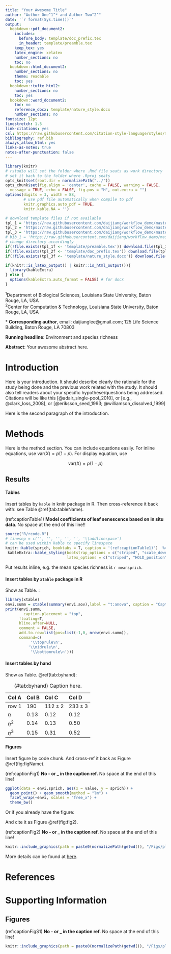 ```yaml
---
title: "Your Awesome Title"
author: "Author One^1^* and Author Two^2^"
date: '`r format(Sys.time())`'
output:
  bookdown::pdf_document2:
    includes:
      before_body: template/doc_prefix.tex
      in_header: template/preamble.tex
    keep_tex: yes
    latex_engine: xelatex
    number_sections: no
    toc: no
  bookdown::html_document2:
    number_sections: no
    theme: readable
    toc: yes
  bookdown::tufte_html2:
    number_sections: no
    toc: yes
  bookdown::word_document2:
    toc: no
    reference_docx: template/nature_style.docx
    number_sections: no
fontsize: 12pt
linestretch: 1.5
link-citations: yes
csl: https://raw.githubusercontent.com/citation-style-language/styles/master/ecology.csl
bibliography: ref.bib
always_allow_html: yes
links-as-notes: true
notes-after-punctuation: false
---
```


```r
library(knitr)
# rstudio will set the folder where .Rmd file seats as work directory
# set it back to the folder where .Rproj seats
opts_knit$set(root.dir = normalizePath("../")) 
opts_chunk$set(fig.align = 'center', cache = FALSE, warning = FALSE,
  message = TRUE, echo = FALSE, fig.pos = "H", out.extra = "")
options(digits = 3, width = 88,
        # use pdf file automatically when compile to pdf
        knitr.graphics.auto_pdf = TRUE, 
        knitr.kable.NA = '')

# download template files if not available
tpl_1 = 'https://raw.githubusercontent.com/daijiang/workflow_demo/master/Doc/template/preamble.tex'
tpl_2 = 'https://raw.githubusercontent.com/daijiang/workflow_demo/master/Doc/template/doc_prefix.tex'
tpl_3 = 'https://raw.githubusercontent.com/daijiang/workflow_demo/master/Doc/template/nature_style.docx'
# bib_1 = 'https://raw.githubusercontent.com/daijiang/workflow_demo/master/template/ref.bib'
# change directory accordingly
if(!file.exists(tpl_1f <- 'template/preamble.tex')) download.file(tpl_1, tpl_1f)
if(!file.exists(tpl_2f <- 'template/doc_prefix.tex')) download.file(tpl_2, tpl_2f)
if(!file.exists(tpl_3f <- 'template/nature_style.docx')) download.file(tpl_3, tpl_3f)

if(knitr::is_latex_output() | knitr::is_html_output()){
  library(kableExtra)
} else {
  options(kableExtra.auto_format = FALSE) # for docx
}
```

\footnotesize 

^1^Department of Biological Sciences, Louisiana State University, Baton Rouge, LA, USA  
^2^Center for Computation & Technology, Louisiana State University, Baton Rouge, LA, USA

\* **Corresponding author**, email: daijianglee@gmail.com; 125 Life Science Building, Baton Rouge, LA 70803

\normalsize

**Running headline**: Environment and species richness

**Abstract**: Your awesome abstract here.

\clearpage

# Introduction

Here is your introduction. It should describe clearly the rationale for the study being done and the previous work related with the study. It should also tell readers about your specific hypothese/questions being addressed. Citations will be like this [@adair_single-pool_2010], or [e.g., @clark_loss_2008], or [@eriksson_seed_1993; @williamson_dissolved_1999]

Here is the second paragraph of the introduction. 


# Methods

Here is the method section. You can include equations easily. For inline equations, use $\text{var}(X) = p(1-p)$. For display equation, use

$$\text{var}(X) = p(1-p)$$

## Results


#### Tables

Insert tables by `kable` in knitr package in R. Then cross-reference it back with: see Table \@ref(tab:tableName).

(ref:captionTable1) **Model coefficients of leaf senescence based on in situ data**. No space at the end of this line!!

```r
source("R/rcode.R")
# linesep = c('', '', '', '', '', '\\addlinespace') 
# can be used within kable to specify linespace
knitr::kable(sprich, booktabs = T, caption = '(ref:captionTable1)')  %>%
 kableExtra::kable_styling(bootstrap_options = c("striped", "scale_down", "condensed", "hover"), 
                           latex_options = c("striped", "HOLD_position")) # , "scale_down"
```

Put results inline, e.g. the mean species richness is `r meansprich`.

#### Insert tables by `xtable` package in R


Show as Table. \ref{t:anova}:

```r
library(xtable)
envi.summ = xtable(summary(envi.aov),label = "t:anova", caption = "Caption here")
print(envi.summ,
		caption.placement = "top",
	  floating=T,
	  hline.after=NULL,
	  comment = FALSE,
	  add.to.row=list(pos=list(-1,0, nrow(envi.summ)),
	  command=c(
		   '\\toprule\n',
		  '\\midrule\n',
		   '\\bottomrule\n')))
```

#### Insert tables by hand


Show as Table. \@ref(tab:byhand):

Table: (#tab:byhand) Caption here.

Col A             Col B       Col C                   Col D
------------      -------     ------------------      ------------------
row 1             190         $112 \pm 2$             $233 \pm 3$
$\eta$            0.13        0.12                    0.12
$\eta^2$          0.14        0.13                    0.50
$\eta^3$          0.15        0.31                    0.52


#### Figures

Insert figure by code chunk. And cross-ref it back as Figure \@ref(fig:figName).

(ref:captionFig1) **No - or _ in the caption ref.** No space at the end of this line!

```r
ggplot(data = envi.sprich, aes(x = value, y = sprich)) +
  geom_point() + geom_smooth(method = "lm") +
  facet_wrap(~envi, scales = "free_x") + 
  theme_bw()
```


Or if you already have the figure: 

And cite it as Figure \@ref(fig:fig2).

(ref:captionFig2) **No - or _ in the caption ref.** No space at the end of this line!

```r
knitr::include_graphics(path = paste0(normalizePath(getwd()), "/Figs/plot.pdf"))
```

More details can be found at [here](https://bookdown.org/yihui/bookdown/).

# References

<div id="refs"></div>

\clearpage

\setcounter{page}{0}
\pagenumbering{arabic}
\setcounter{page}{1}


\setcounter{figure}{0}
\setcounter{table}{0}
\renewcommand {\thetable}{S\arabic{table}}
\renewcommand {\thefigure}{S\arabic{figure}}


# Supporting Information

## Figures

(ref:captionFigS1) **No - or _ in the caption ref.** No space at the end of this line!

```r
knitr::include_graphics(path = paste0(normalizePath(getwd()), "/Figs/plot.pdf"))
```
